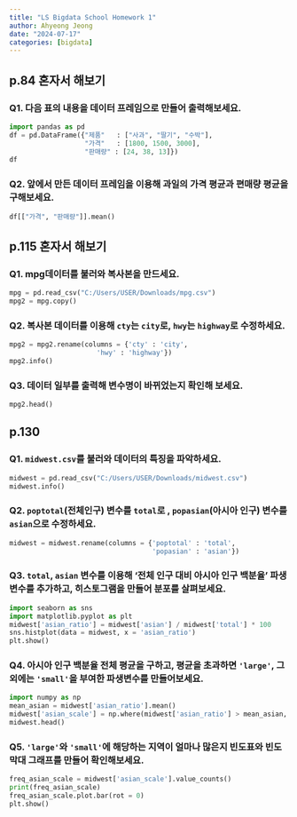 ```yaml
---
title: "LS Bigdata School Homework 1"
author: Ahyeong Jeong
date: "2024-07-17"
categories: [bigdata]
---
```


## p.84 혼자서 해보기

### Q1. 다음 표의 내용을 데이터 프레임으로 만들어 출력해보세요.

```python
import pandas as pd
df = pd.DataFrame({"제품"   : ["사과", "딸기", "수박"],
                   "가격"   : [1800, 1500, 3000],
                   "판매량" : [24, 38, 13]})
df                  
```

### Q2. 앞에서 만든 데이터 프레임을 이용해 과일의 가격 평균과 편매량 평균을 구해보세요.

```python
df[["가격", "판매량"]].mean()
```

## p.115 혼자서 해보기

### Q1. mpg데이터를 불러와 복사본을 만드세요.

```python
mpg = pd.read_csv("C:/Users/USER/Downloads/mpg.csv")
mpg2 = mpg.copy()
```

### Q2. 복사본 데이터를 이용해 `cty`는 `city`로, `hwy`는 `highway`로 수정하세요.

```python
mpg2 = mpg2.rename(columns = {'cty' : 'city',
                      'hwy' : 'highway'})
mpg2.info()
```

### Q3. 데이터 일부를 출력해 변수명이 바뀌었는지 확인해 보세요.

```python
mpg2.head()
```

## p.130

### Q1. `midwest.csv`를 불러와 데이터의 특징을 파악하세요.

```python
midwest = pd.read_csv("C:/Users/USER/Downloads/midwest.csv")
midwest.info()
```

### Q2. `poptotal`(전체인구) 변수를 `total`로 , `popasian`(아시아 인구) 변수를 `asian`으로 수정하세요.

```python
midwest = midwest.rename(columns = {'poptotal' : 'total',
                                    'popasian' : 'asian'})
```

### Q3. `total`, `asian` 변수를 이용해 '전체 인구 대비 아시아 인구 백분율' 파생변수를 추가하고, 히스토그램을 만들어 분포를 살펴보세요.

```python
import seaborn as sns
import matplotlib.pyplot as plt
midwest['asian_ratio'] = midwest['asian'] / midwest['total'] * 100
sns.histplot(data = midwest, x = 'asian_ratio')
plt.show()
```

### Q4. 아시아 인구 백분율 전체 평균을 구하고, 평균을 초과하면 `'large'`, 그 외에는 `'small'`을 부여한 파생변수를 만들어보세요.

```python
import numpy as np
mean_asian = midwest['asian_ratio'].mean()
midwest['asian_scale'] = np.where(midwest['asian_ratio'] > mean_asian, 'large', 'small')
midwest.head()
```

### Q5. `'large'`와 `'small'`에 해당하는 지역이 얼마나 많은지 빈도표와 빈도 막대 그래프를 만들어 확인해보세요.

```python
freq_asian_scale = midwest['asian_scale'].value_counts()
print(freq_asian_scale)
freq_asian_scale.plot.bar(rot = 0)
plt.show()
```
